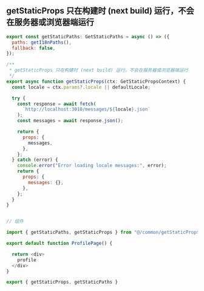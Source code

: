 ## getStaticProps 只在构建时 (next build) 运行，不会在服务器或浏览器端运行
```js
export const getStaticPaths: GetStaticPaths = async () => ({
  paths: getI18nPaths(),
  fallback: false,
});

/**
 * getStaticProps 只在构建时 (next build) 运行，不会在服务器或浏览器端运行
 */
export async function getStaticProps(ctx: GetStaticPropsContext) {
  const locale = ctx.params?.locale || defaultLocale;

  try {
    const response = await fetch(
      `http://localhost:3010/messages/${locale}.json`
    );
    const messages = await response.json();

    return {
      props: {
        messages,
      },
    };
  } catch (error) {
    console.error("Error loading locale messages:", error);
    return {
      props: {
        messages: {},
      },
    };
  }
}


// 组件

import { getStaticPaths, getStaticProps } from "@/common/getStaticProps";

export default function ProfilePage() {

  return <div>
    profile
  </div>
}

export { getStaticProps, getStaticPaths }
```